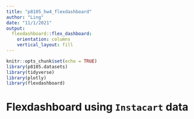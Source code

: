 ```yaml
---
title: "p8105_hw4_flexdashboard"
author: "Ling"
date: "11/1/2021"
output: 
  flexdashboard::flex_dashboard:
    orientation: columns
    vertical_layout: fill
---
```


```r
knitr::opts_chunk$set(echo = TRUE)
library(p8105.datasets)
library(tidyverse)
library(plotly)
library(flexdashboard)
```

# Flexdashboard using `Instacart` data
